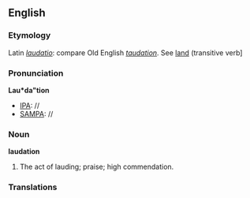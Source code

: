 ==English==

===Etymology===
Latin ''[[laudatio]]'': compare Old English ''[[taudation]]''. See [[land]] (transitive verb]
===Pronunciation===
'''Lau*da"tion'''
*[[IPA]]: //
*[[SAMPA]]: //
===Noun===
'''laudation'''

#The act of lauding; praise; high commendation.
===Translations===